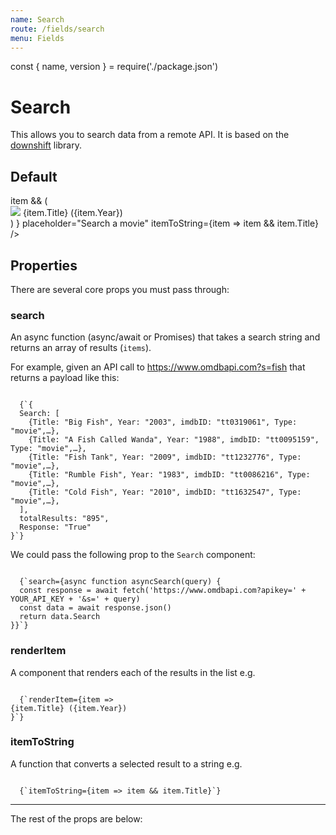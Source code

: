 ```yaml
---
name: Search
route: /fields/search
menu: Fields
---
```


const { name, version } = require('./package.json')

# Search

<TagVersion version={version} name={name} />

This allows you to search data from a remote API. It is based on the [downshift](https://github.com/downshift-js/downshift) library.

## Default

<Playground>
  <Form initialValues={{}}>
    <ConnectedField
      component={Search}
      search={async function asyncSearch(s) {
        const response = await fetch(`https://www.omdbapi.com?apikey=41514363&s=${s}`)
        const data = await response.json()
        return data.Search
      }}
      label="Movies"
      name="movies"
      renderItem={item =>
        item && (
          <div style={{ display: 'flex', alignItems: 'center' }}>
            <Shape width="40px" height="40px" shape="circle" mr="sm">
              <img src={item.Poster} />
            </Shape>
            {item.Title} ({item.Year})
          </div>
        )
      }
      placeholder="Search a movie"
      itemToString={item => item && item.Title}
    />
  </Form>
</Playground>

## Properties

There are several core props you must pass through:

### search

An async function (async/await or Promises) that takes a search string and returns an array of results (`items`).

For example, given an API call to https://www.omdbapi.com?s=fish that returns a payload like this:

<Code language="json">
  {`{
  Search: [
    {Title: "Big Fish", Year: "2003", imdbID: "tt0319061", Type: "movie",…},
    {Title: "A Fish Called Wanda", Year: "1988", imdbID: "tt0095159", Type: "movie",…},
    {Title: "Fish Tank", Year: "2009", imdbID: "tt1232776", Type: "movie",…},
    {Title: "Rumble Fish", Year: "1983", imdbID: "tt0086216", Type: "movie",…},
    {Title: "Cold Fish", Year: "2010", imdbID: "tt1632547", Type: "movie",…},
  ],
  totalResults: "895",
  Response: "True"
}`}
</Code>

We could pass the following prop to the `Search` component:

<Code>
  {`search={async function asyncSearch(query) {
  const response = await fetch('https://www.omdbapi.com?apikey=' + YOUR_API_KEY + '&s=' + query)
  const data = await response.json()
  return data.Search
}}`}
</Code>

### renderItem

A component that renders each of the results in the list e.g. 

<Code>
  {`renderItem={item => <div>{item.Title} ({item.Year})</div>}`}
</Code>

### itemToString

A function that converts a selected result to a string e.g. 

<Code>
  {`itemToString={item => item && item.Title}`}
</Code>

<hr />

The rest of the props are below:

<Props of={Search} />
